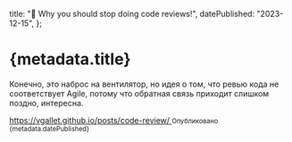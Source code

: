   title: "📝 Why you should stop doing code reviews!",
  datePublished: "2023-12-15",
};

# {metadata.title}

Конечно, это наброс на вентилятор, но идея о том, что ревью кода не соответствует Agile, потому что обратная связь приходит слишком поздно, интересна.

<a href="https://vgallet.github.io/posts/code-review/" target="_blank">
  https://vgallet.github.io/posts/code-review/
</a>

<small>
  <time dateTime={metadata.datePublished}>
    Опубликовано {metadata.datePublished}
  </time>
</small>
